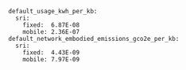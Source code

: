 ```
default_usage_kwh_per_kb:
  sri:
    fixed:  6.87E-08
    mobile: 2.36E-07
default_network_embodied_emissions_gco2e_per_kb:
  sri:
    fixed:  4.43E-09
    mobile: 7.97E-09
```
